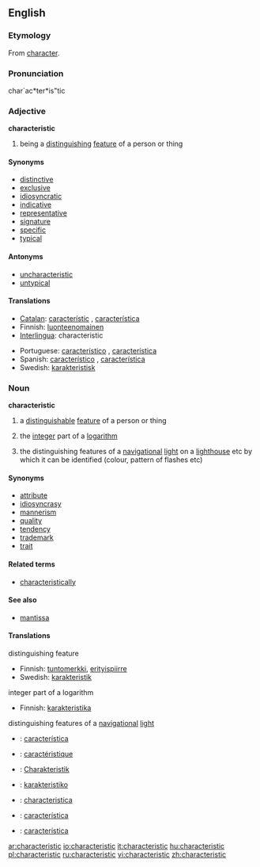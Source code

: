 ==English==

===Etymology===
From [[character]].

===Pronunciation===
char`ac*ter*is"tic

===Adjective===
'''characteristic'''

# being a [[distinguish]]ing [[feature]] of a person or thing

====Synonyms====
* [[distinctive]]
* [[exclusive]]
* [[idiosyncratic]]
* [[indicative]]
* [[representative]]
* [[signature]]
* [[specific]]
* [[typical]]

====Antonyms====
* [[uncharacteristic]]
* [[untypical]]

====Translations====
{{top}}
*[[Catalan]]: [[característic]] {{m}}, [[característica]] {{f}}
*Finnish: [[luonteenomainen]]
*[[Interlingua]]: characteristic
{{mid}}
*Portuguese: [[característico]] {{m}}, [[característica]] {{f}}
*Spanish: [[característico]] {{m}}, [[característica]] {{f}}
*Swedish: [[karakteristisk]] 
{{bottom}}

===Noun===
'''characteristic'''
# a [[distinguishable]] [[feature]] of a person or thing
#{{mathematics}} the [[integer]] part of a [[logarithm]]
#{{nautical}} the distinguishing features of a [[navigational]] [[light]] on a [[lighthouse]] etc by which it can be identified (colour, pattern of flashes etc)

====Synonyms====
* [[attribute]]
* [[idiosyncrasy]]
* [[mannerism]]
* [[quality]]
* [[tendency]]
* [[trademark]]
* [[trait]]

====Related terms====
* [[characteristically]]

====See also====
*[[mantissa]]

====Translations====
;distinguishing feature
{{top}}
*Finnish: [[tuntomerkki]], [[erityispiirre]]
*Swedish: [[karakteristik]] {{c}}
{{bottom}}
;integer part of a logarithm
{{top}}
*Finnish: [[karakteristika]]
{{bottom}}
;distinguishing features of a [[navigational]] [[light]]
{{top}}
{{bottom}}

{{checktrans}}

*{{ttbc|Catalan}}: [[característica]] {{f}}
*{{ttbc|French}}: [[caractéristique]] {{f}}
*{{ttbc|German}}: [[Charakteristik]] {{f}}

*{{ttbc|Ido}}: [[karakteristiko]]
*{{ttbc|Interlingua}}: [[characteristica]]
*{{ttbc|Portuguese}}: [[característica]] {{f}}
*{{ttbc|Spanish}}: [[característica]] {{f}}

[[ar:characteristic]]
[[io:characteristic]]
[[it:characteristic]]
[[hu:characteristic]]
[[pl:characteristic]]
[[ru:characteristic]]
[[vi:characteristic]]
[[zh:characteristic]]